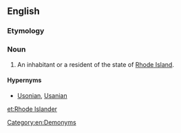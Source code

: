 ==English==

===Etymology===
{{suffix|Rhode Island|er}}

===Noun===
{{en-noun|head=[[Rhode]] [[Islander]]}}

# An inhabitant or a resident of the state of [[Rhode Island]].

====Hypernyms====
*[[Usonian]], [[Usanian]]

[[Category:en:Demonyms]]

[[et:Rhode Islander]]